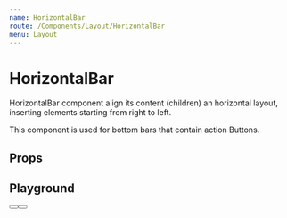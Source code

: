 ```yaml
---
name: HorizontalBar
route: /Components/Layout/HorizontalBar
menu: Layout
---
```



# HorizontalBar

HorizontalBar component align its content (children) an horizontal layout, inserting 
elements starting from right to left.

This component is used for bottom bars that contain action Buttons.

## Props
<Props of={HorizontalBar} />

## Playground

<Playground>
  <HorizontalBar>
    <Button label="ACTION" height={30} primary />
    <Button label="CANCEL" height={30} />
  </HorizontalBar>
</Playground>
